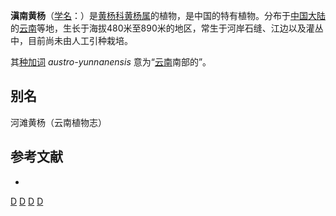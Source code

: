 {{Speciesbox
| genus = Buxus
| species = austro-yunnanensis
| authority = Hatusima, 1942
}}

'''滇南黄杨'''（[[学名|学名]]：{{lang|la|''Buxus austro-yunnanensis''}}）是[[黄杨科|黄杨科]][[黄杨属|黄杨属]]的植物，是中国的特有植物。分布于[[中国大陆|中国大陆]]的[[云南|云南]]等地，生长于海拔480米至890米的地区，常生于河岸石缝、江边以及灌丛中，目前尚未由人工引种栽培。

其[[种加词|种加词]] ''austro-yunnanensis'' 意为“[[云南|云南]]南部的”。

== 别名 ==
河滩黄杨（云南植物志）

== 参考文献 ==
<div class="references-small">
* {{cite web| url =http://www.bioinfo.cn/db05/KmzwSpecies.php?action=view&id=3018| title =滇南黄杨| work =《中国高等植物数据库全库》| publisher =中国科学院微生物研究所| author =昆明植物研究所| accessdate =2009-02-23| deadurl =yes| archiveurl =https://web.archive.org/web/20160305030814/http://www.bioinfo.cn/db05/KmzwSpecies.php?action=view&id=3018| archivedate =2016-03-05}}
</div>
{{Taxonbar|from=Q15226348}}

[[Category:黄杨属|D]]
[[Category:中国特有植物|D]]
[[Category:云南植物|D]]
[[Category:1942年描述的植物|D]]


{{植物小作品}}